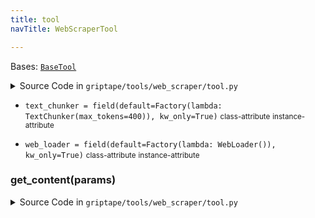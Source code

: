 ```yaml
---
title: tool
navTitle: WebScraperTool

---
```


<span id="griptape.tools.web_scraper.tool.WebScraperTool"></span>

Bases:
 [`BaseTool`](..#griptape.tools.BaseTool "BaseTool (griptape.tools.BaseTool)")

<details><summary>Source Code in <code>griptape&#47;tools&#47;web_scraper&#47;tool.py</code></summary>

```python
@define
class WebScraperTool(BaseTool):
    web_loader: WebLoader = field(default=Factory(lambda: WebLoader()), kw_only=True)
    text_chunker: TextChunker = field(default=Factory(lambda: TextChunker(max_tokens=400)), kw_only=True)

    @activity(
        config={
            "description": "Can be used to browse a web page and load its content",
            "schema": Schema({Literal("url", description="Valid HTTP URL"): str}),
        },
    )
    def get_content(self, params: dict) -> ListArtifact | ErrorArtifact:
        url = params["values"]["url"]

        try:
            result = self.web_loader.load(url)
            chunks = self.text_chunker.chunk(result)

            return ListArtifact(chunks)
        except Exception as e:
            return ErrorArtifact("Error getting page content: " + str(e))
```

</details>

-   `text_chunker = field(default=Factory(lambda: TextChunker(max_tokens=400)), kw_only=True)` <small>class-attribute</small> <small>instance-attribute</small>  <span id="griptape.tools.web_scraper.tool.WebScraperTool.text_chunker"></span> 

-   `web_loader = field(default=Factory(lambda: WebLoader()), kw_only=True)` <small>class-attribute</small> <small>instance-attribute</small>  <span id="griptape.tools.web_scraper.tool.WebScraperTool.web_loader"></span> 

<span id="griptape.tools.web_scraper.tool.WebScraperTool.get_content"></span>

### get_content(params)

<details><summary>Source Code in <code>griptape&#47;tools&#47;web_scraper&#47;tool.py</code></summary>

```python
@activity(
    config={
        "description": "Can be used to browse a web page and load its content",
        "schema": Schema({Literal("url", description="Valid HTTP URL"): str}),
    },
)
def get_content(self, params: dict) -> ListArtifact | ErrorArtifact:
    url = params["values"]["url"]

    try:
        result = self.web_loader.load(url)
        chunks = self.text_chunker.chunk(result)

        return ListArtifact(chunks)
    except Exception as e:
        return ErrorArtifact("Error getting page content: " + str(e))
```

</details>
